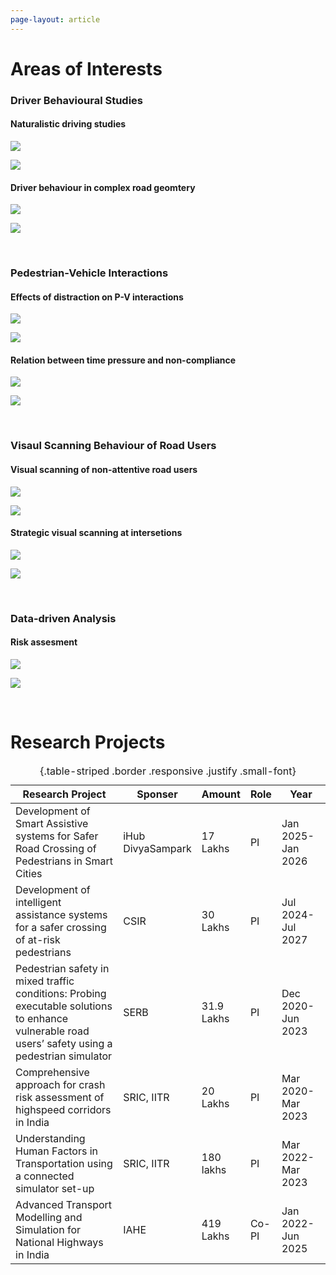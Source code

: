 ```yaml
---
page-layout: article
---
```


# Areas of Interests

### Driver Behavioural Studies

#### Naturalistic driving studies
::: {.grid}

::: {.g-col-5 .outline .row-1}
![](/assets/research/NDS3.jpg)
:::

::: {.g-col-7 .outline .row-1}
![](/assets/research/sensors_NDS.PNG)
:::
:::

#### Driver behaviour in complex road geomtery
::: {.grid}
::: {.g-col-6 .outline .row-1}
![](/assets/research/HILL1.jpg)
:::

::: {.g-col-6 .outline .row-1}
![](/assets/research/HILL2.jpg)
:::
:::

<br>

### Pedestrian-Vehicle Interactions
#### Effects of distraction on P-V interactions
::: {.grid}
::: {.g-col-6 .outline .row-1}
![](/assets/research/vul1.jpg)
:::

::: {.g-col-6 .outline .row-1}
![](/assets/research/vul2.jpg)
:::
:::

#### Relation between time pressure and non-compliance
::: {.grid}
::: {.g-col-6 .outline .row-1}
![](/assets/research/PVI_4.png)
:::

::: {.g-col-6 .outline .row-1}
![](/assets/research/PVI_2.png)
:::
:::

<br>

### Visaul Scanning Behaviour of Road Users
#### Visual scanning of non-attentive road users
::: {.grid}
::: {.g-col-6 .outline .row-1}
![](/assets/research/eye13.jpg)
:::

::: {.g-col-6 .outline .row-1}
![](/assets/research/eye12.jpg)
:::
:::

#### Strategic visual scanning at intersetions
::: {.grid}
::: {.g-col-6 .outline .row-1}
![](/assets/research/eye21.jpg)
:::

::: {.g-col-6 .outline .row-1}
![](/assets/research/eye22.jpg)
:::
:::

<br>

### Data-driven Analysis
#### Risk assesment
::: {.grid}
::: {.g-col-6 .outline .row-1}
![](/assets/research/stats1.JPG)
:::

::: {.g-col-6 .outline .row-1}
![](/assets/research/stats2.JPG)
:::
:::

<!-- #### Topic B
::: {.grid}
::: {.g-col-6 .outline .row-1}
![](/assets/research/stats1.JPG)
:::

::: {.g-col-6 .outline .row-1}
![](/assets/research/stats2.JPG)
:::
::: -->

<br>

# Research Projects

|Research Project|Sponser|Amount|Role|Year|
|----------|--|---|--|----|
|Development of Smart Assistive systems for Safer Road Crossing of Pedestrians in Smart Cities | iHub DivyaSampark| 17 Lakhs |PI |Jan 2025-Jan 2026|
|Development of intelligent assistance systems for a safer crossing of at-risk pedestrians | CSIR| 30 Lakhs |PI |Jul 2024-Jul 2027|
|Pedestrian safety in mixed traffic conditions: Probing executable solutions to enhance vulnerable road users’ safety using a pedestrian simulator | SERB|31.9 Lakhs |PI |Dec 2020-Jun 2023|
|Comprehensive approach for crash risk assessment of highspeed corridors in India | SRIC, IITR| 20 Lakhs|PI  |Mar 2020-Mar 2023|
|Understanding Human Factors in Transportation using a connected simulator set-up  | SRIC, IITR|180 lakhs|PI  |Mar 2022-Mar 2023|
|Advanced Transport Modelling and Simulation for National Highways in India |IAHE|419 Lakhs|Co-PI|Jan 2022-Jun 2025|


: {.table-striped .border .responsive .justify .small-font}
